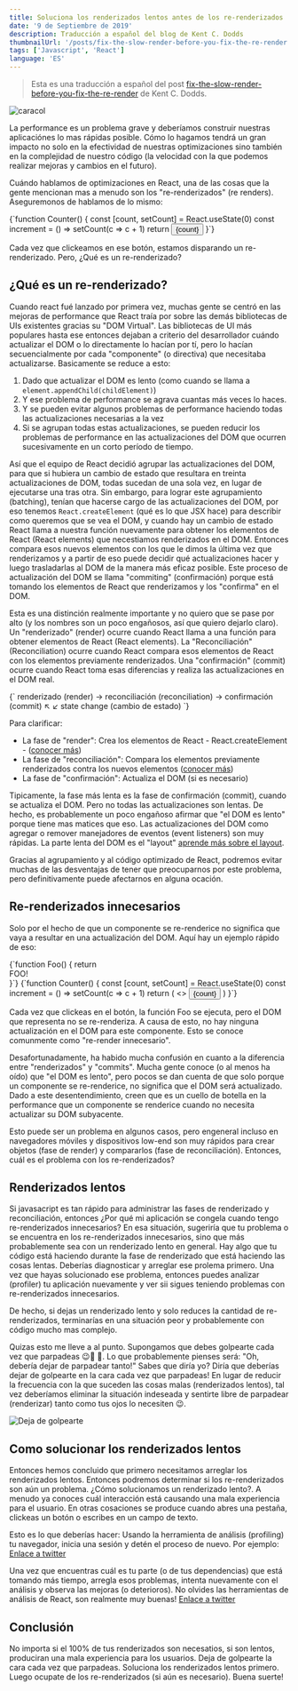 ```yaml
---
title: Soluciona los renderizados lentos antes de los re-renderizados
date: '9 de Septiembre de 2019'
description: Traducción a español del blog de Kent C. Dodds
thumbnailUrl: '/posts/fix-the-slow-render-before-you-fix-the-re-render.jpeg'
tags: ['Javascript', 'React']
language: 'ES'
---
```


> Esta es una traducción a español del post [fix-the-slow-render-before-you-fix-the-re-render](https://kentcdodds.com/blog/fix-the-slow-render-before-you-fix-the-re-render) de Kent C. Dodds.

![caracol](/posts/fix-the-slow-render-before-you-fix-the-re-render.jpeg)

La performance es un problema grave y deberíamos construir nuestras aplicaciónes lo mas rápidas posible. Cómo lo hagamos
tendrá un gran impacto no solo en la efectividad de nuestras optimizaciones sino también en la complejidad de nuestro código
(la velocidad con la que podemos realizar mejoras y cambios en el futuro).

Cuándo hablamos de optimizaciones en React, una de las cosas que la gente mencionan mas a menudo son los "re-renderizados" (re renders). Aseguremonos de hablamos de lo mismo:

<SyntaxHighlighter showLineNumbers language="javascript">
  {`function Counter() {
  const [count, setCount] = React.useState(0)
  const increment = () => setCount(c => c + 1)
  return <button onClick={increment}>{count}</button>
}`}
</SyntaxHighlighter>

<ButtonCounter />

Cada vez que clickeamos en ese botón, estamos disparando un re-renderizado. Pero, ¿Qué es un re-renderizado?

## ¿Qué es un re-renderizado?

Cuando react fué lanzado por primera vez, muchas gente se centró en las mejoras de performance que React traía por sobre las demás bibliotecas de UIs existentes gracias su "DOM Virtual". Las bibliotecas de UI más populares hasta ese entonces dejaban a criterio del desarrollador cuándo actualizar el DOM o lo directamente lo hacían por tí, pero lo hacían secuencialmente por cada "componente" (o directiva) que necesitaba actualizarse. Basicamente se reduce a esto:

1. Dado que actualizar el DOM es lento (como cuando se llama a <code>element.appendChild(childElement)</code>)
2. Y ese problema de performance se agrava cuantas más veces lo haces.
3. Y se pueden evitar algunos problemas de performance haciendo todas las actualizaciones necesarias a la vez
4. Si se agrupan todas estas actualizaciones, se pueden reducir los problemas de performance en las actualizaciones del DOM que ocurren sucesivamente en un corto período de tiempo.

Así que el equipo de React decidió agrupar las actualizaciones del DOM, para que si hubiera un cambio de estado que resultara en treinta actualizaciones de DOM, todas sucedan de una sola vez, en lugar de ejecutarse una tras otra. Sin embargo, para lograr este agrupamiento (batching), tenían que hacerse cargo de las actualizaciones del DOM, por eso tenemos <code>React.createElement</code> (qué es lo que JSX hace) para describir como queremos que se vea el DOM, y cuando hay un cambio de estado React llama a nuestra función nuevamente para obtener los elementos de React (React elements) que necestiamos renderizados en el DOM. Entonces compara esos nuevos elementos con los que le dimos la última vez que renderizamos y a partir de eso puede decidir qué actualizaciones hacer y luego trasladarlas al DOM de la manera más eficaz posible. Este proceso de actualización del DOM se llama "commiting" (confirmación) porque está tomando los elementos de React que renderizamos y los "confirma" en el DOM.

Esta es una distinción realmente importante y no quiero que se pase por alto (y los nombres son un poco engañosos, así que quiero dejarlo claro). Un "renderizado" (render) ocurre cuando React llama a una función para obtener elementos de React (React elements). La "Reconciliación" (Reconciliation) ocurre cuando React compara esos elementos de React con los elementos previamente renderizados. Una "confirmación" (commit) ocurre cuando React toma esas diferencias y realiza las actualizaciones en el DOM real.

<SyntaxHighlighter language="javascript">
  {`
  renderizado (render) → reconciliación (reconciliation) → confirmación (commit)
                     ↖                                    ↙
                        state change (cambio de estado)
  `}
</SyntaxHighlighter>

Para clarificar:

- La fase de "render": Crea los elementos de React - React.createElement - (<a href="https://kentcdodds.com/blog/what-is-jsx" target="_blank">conocer más</a>)
- La fase de "reconciliación": Compara los elementos previamente renderizados contra los nuevos elementos (<a href="https://es.reactjs.org/docs/reconciliation.html" target="_blank">conocer más</a>)
- La fase de "confirmación": Actualiza el DOM (si es necesario)

Tipicamente, la fase más lenta es la fase de confirmación (commit), cuando se actualiza el DOM. Pero no todas las actualizaciones son lentas. De hecho, es probablemente un poco engañoso afirmar que "el DOM es lento" porque tiene mas matices que eso. Las actualizaciones del DOM como agregar o remover manejadores de eventos (event listeners) son muy rápidas. La parte lenta del DOM es el "layout" <a href="https://www.youtube.com/watch?v=3bc71-xzoWA" target="_blank">aprende más sobre el layout</a>.

Gracias al agrupamiento y al código optimizado de React, podremos evitar muchas de las desventajas de tener que preocuparnos por este problema, pero definitivamente puede afectarnos en alguna ocación.

## Re-renderizados innecesarios

Solo por el hecho de que un componente se re-renderice no significa que vaya a resultar en una actualización del DOM. Aquí hay un ejemplo rápido de eso:

<SyntaxHighlighter showLineNumbers language="javascript">
  {`function Foo() {
  return <div>FOO!</div>
}`}
</SyntaxHighlighter>

<SyntaxHighlighter showLineNumbers language="javascript">
  {`function Counter() {
  const [count, setCount] = React.useState(0)
  const increment = () => setCount(c => c + 1)
  return (
    <>
      <Foo />
      <button onClick={increment}>{count}</button>
    </>
  )
}`}
</SyntaxHighlighter>

Cada vez que clickeas en el botón, la función Foo se ejecuta, pero el DOM que representa no se re-renderiza. A causa de esto, no hay ninguna actualización en el DOM para este componente. Esto se conoce comunmente como "re-render innecesario".

Desafortunadamente, ha habido mucha confusión en cuanto a la diferencia entre "renderizados" y "commits". Mucha gente conoce (o al menos ha oído) que "el DOM es lento", pero pocos se dan cuenta de que solo porque un componente se re-renderice, no significa que el DOM será actualizado. Dado a este desentendimiento, creen que es un cuello de botella en la performance que un componente se renderice cuando no necesita actualizar su DOM subyacente.

Esto puede ser un problema en algunos casos, pero engeneral incluso en navegadores móviles y dispositivos low-end son muy rápidos para crear objetos (fase de render) y compararlos (fase de reconciliación). Entonces, cuál es el problema con los re-renderizados?

## Renderizados lentos

Si javasacript es tan rápido para administrar las fases de renderizado y reconciliación, entonces ¿Por qué mi aplicación se congela cuando tengo re-renderizados innecesarios? En esa situación, sugeriría que tu problema o se encuentra en los re-renderizados innecesarios, sino que más probablemente sea con un renderizado lento en general. Hay algo que tu código está haciendo durante la fase de renderizado que está haciendo las cosas lentas. Deberías diagnosticar y arreglar ese prolema primero. Una vez que hayas solucionado ese problema, entonces puedes analizar (profiler) tu aplicación nuevamente y ver sii sigues teniendo problemas con re-renderizados innecesarios.

De hecho, si dejas un renderizado lento y solo reduces la cantidad de re-renderizados, terminarías en una situación peor y probablemente con código mucho mas complejo.

Quizas esto me lleve a al punto. Supongamos que debes golpearte cada vez que parpadeas 😉🤛 🥴. Lo que probablemente pienses será: "Oh, debería dejar de parpadear tanto!" Sabes que diría yo? Diría que deberías dejar de golpearte en la cara cada vez que parpadeas! En lugar de reducir la frecuencia con la que suceden las cosas malas (renderizados lentos), tal vez deberíamos eliminar la situación indeseada y sentirte libre de parpadear (renderizar) tanto como tus ojos lo necesiten 😉.

![Deja de golpearte](https://res.cloudinary.com/kentcdodds-com/image/upload/f_auto,q_auto,dpr_2.0/v1625032718/kentcdodds.com/content/blog/fix-the-slow-render-before-you-fix-the-re-render/stop-hitting-yourself.gif)

## Como solucionar los renderizados lentos

Entonces hemos concluido que primero necesitamos arreglar los renderizados lentos. Entonces podremos determinar si los re-renderizados son aún un problema. ¿Cómo solucionamos un renderizado lento?. A menudo ya conoces cuál interacción está causando una mala experiencia para el usuario. En otras cosaciones se produce cuando abres una pestaña, clickeas un botón o escribes en un campo de texto.

Esto es lo que deberías hacer: Usando la herramienta de análisis (profiling) tu navegador, inicia una sesión y detén el proceso de nuevo. Por ejemplo: <a href="https://twitter.com/brian_d_vaughn/status/1171158009277403136" target="_blank">Enlace a twitter</a>

Una vez que encuentras cuál es tu parte (o de tus dependencias) que está tomando más tiempo, arregla esos problemas, intenta nuevamente con el análisis y observa las mejoras (o deterioros). No olvides las herramientas de análisis de React, son realmente muy buenas! <a href="https://twitter.com/brian_d_vaughn/status/1126950967201546240" target="_blank">Enlace a twitter</a>

## Conclusión

No importa si el 100% de tus renderizados son necesatios, si son lentos, produciran una mala experiencia para los usuarios. Deja de golpearte la cara cada vez que parpadeas. Soluciona los renderizados lentos primero. Luego ocupate de los re-renderizados (si aún es necesario). Buena suerte!

